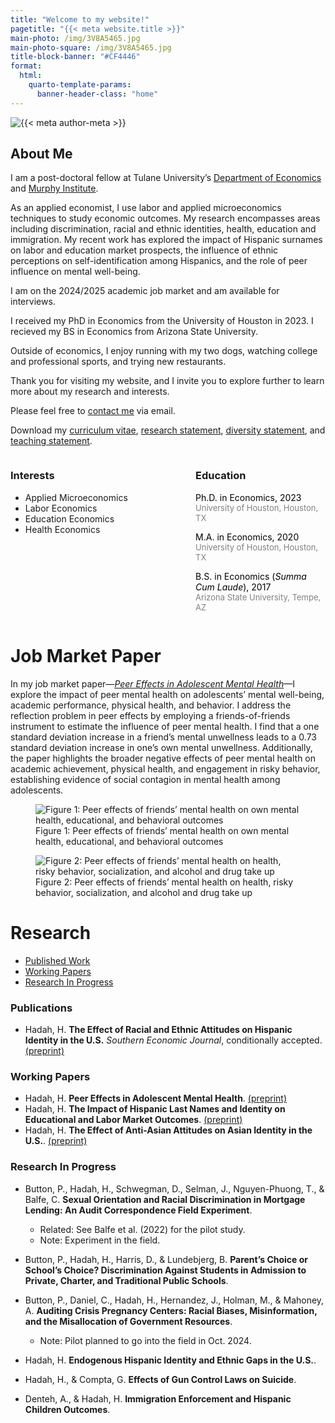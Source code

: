 ```yaml
---
title: "Welcome to my website!"
pagetitle: "{{< meta website.title >}}"
main-photo: /img/3V8A5465.jpg
main-photo-square: /img/3V8A5465.jpg
title-block-banner: "#CF4446"
format:
  html:
    quarto-template-params:
      banner-header-class: "home"
---
```


::: {.grid}

::: {.g-col-12 .g-col-sm-4}

```{=html}
<div class="grid" style="--bs-columns: 5; row-gap: 0;">
  <div class="g-col-1 g-col-sm-0"></div>
  <div class="g-col-3 g-col-sm-5">
    <picture>
      <source media="(max-width: 576px)" srcset="{{< meta main-photo-square >}}">
      <source media="(min-width: 576px)" srcset="{{< meta main-photo >}}">
      <img class="img-fluid" src="{{< meta main-photo >}}" alt="{{< meta author-meta >}}">
    </picture>
  </div>
  <div class="g-col-1 g-col-sm-0"></div>
</div>
```

:::


::: {.g-col-12 .g-col-sm-8}

# About Me

I am a post-doctoral fellow at Tulane University's [Department of Economics](https://liberalarts.tulane.edu/departments/economics) and [Murphy Institute](https://murphy.tulane.edu/). 

As an applied economist, I use labor and applied microeconomics techniques to study economic outcomes. My research encompasses areas including discrimination, racial and ethnic identities, health, education and immigration. My recent work has explored the impact of Hispanic surnames on labor and education market prospects, the influence of ethnic perceptions on self-identification among Hispanics, and the role of peer influence on mental well-being.

I am on the 2024/2025 academic job market and am available for interviews. 

I received my PhD in Economics from the University of Houston in 2023. I recieved my BS in Economics from Arizona State University.

Outside of economics, I enjoy running with my two dogs, watching college and professional sports, and trying new restaurants.

Thank you for visiting my website, and I invite you to explore further to learn more about my research and interests.


<i class="fa-solid fa-envelope"></i> Please feel free to [contact me](mailto:hussainhadah@gmail.com) via email.

<i class="fa-solid fa-download"></i> Download my [curriculum vitae](https://hussainhadah.com/cv/cv.pdf), [research statement](https://hhadah.github.io/statements/Hadah_Research.pdf), [diversity statement](https://hhadah.github.io/statements/Hadah_Diversity.pdf), and [teaching statement](https://hhadah.github.io/statements/Hadah_Teaching.pdf).


:::
:::

:::: {.columns}

::: {.column width="45%"}
### Interests

- Applied Microeconomics
- Labor Economics
- Education Economics
- Health Economics
:::

::: {.column width="10%"}
<!-- empty column to create gap -->
:::

::: {.column width="45%"}
### Education

<i class="fa-solid fa-graduation-cap"></i> <span style="color:black;">Ph.D. in Economics, 2023</span><br><span style="color:gray;font-size:small;">University of Houston, Houston, TX</span>

<i class="fa-solid fa-graduation-cap"></i> <span style="color:black;">M.A. in Economics, 2020</span><br><span style="color:gray;font-size:small;">University of Houston, Houston, TX</span>

<i class="fa-solid fa-graduation-cap"></i> <span style="color:black;">B.S. in Economics (<em>Summa Cum Laude</em>), 2017</span><br><span style="color:gray;font-size:small;">Arizona State University, Tempe, AZ</span>

:::

::::

# Job Market Paper

In my job market paper---[<em>Peer Effects in Adolescent Mental Health</em>](https://hhadah.github.io/Depression_Idea/my_paper/hadah_peer_effects_preprint.pdf)---I explore the impact of peer mental health on adolescents' mental well-being, academic performance, physical health, and behavior. I address the reflection problem in peer effects by employing a friends-of-friends instrument to estimate the influence of peer mental health. I find that a one standard deviation increase in a friend’s mental unwellness leads to a 0.73 standard deviation increase in one’s own mental unwellness. Additionally, the paper highlights the broader negative effects of peer mental health on academic achievement, physical health, and engagement in risky behavior, establishing evidence of social contagion in mental health among adolescents.  

::: {layout-ncol=2}
![Figure 1: Peer effects of friends' mental health on own mental health, educational, and behavioral outcomes ](research/working-papers/hadah-peer-effect-depression-2023/all-in-one-I.png)

![Figure 2: Peer effects of friends' mental health on health, risky behavior, socialization, and alcohol and drug take up](research/working-papers/hadah-peer-effect-depression-2023/all-in-one-II.png)
:::

# Research

- [Published Work](#publish)
- [Working Papers](#working)
- [Research In Progress](#research)

### Publications {#publish}

- Hadah, H. **The Effect of Racial and Ethnic Attitudes on Hispanic Identity in the U.S.** _Southern Economic Journal_, conditionally accepted. [(preprint)](https://dx.doi.org/10.2139/ssrn.4566232)

### Working Papers {#working}

- Hadah, H. **Peer Effects in Adolescent Mental Health**. [(preprint)](https://hhadah.github.io/Depression_Idea/my_paper/hadah_peer_effects_preprint.pdf)
- Hadah, H. **The Impact of Hispanic Last Names and Identity on Educational and Labor Market Outcomes**. [(preprint)](https://dx.doi.org/10.2139/ssrn.4566234)
- Hadah, H. **The Effect of Anti-Asian Attitudes on Asian Identity in the U.S.**. [(preprint)](https://hhadah.github.io/asian-identity-attrition/my_paper/submit_preprint.pdf)

### Research In Progress {#research}

- Button, P., Hadah, H., Schwegman, D., Selman, J., Nguyen-Phuong, T., & Balfe, C. **Sexual Orientation and Racial Discrimination in Mortgage Lending: An Audit Correspondence Field Experiment**.
  - Related: See Balfe et al. (2022) for the pilot study.
  - Note: Experiment in the field.
  
- Button, P., Hadah, H., Harris, D., & Lundebjerg, B. **Parent’s Choice or School’s Choice? Discrimination Against Students in Admission to Private, Charter, and Traditional Public Schools**.

- Button, P., Daniel, C., Hadah, H., Hernandez, J., Holman, M., & Mahoney, A. **Auditing Crisis Pregnancy Centers: Racial Biases, Misinformation, and the Misallocation of Government Resources**.

  - Note: Pilot planned to go into the field in Oct. 2024.

- Hadah, H. **Endogenous Hispanic Identity and Ethnic Gaps in the U.S.**.

- Hadah, H., & Compta, G. **Effects of Gun Control Laws on Suicide**.

- Denteh, A., & Hadah, H. **Immigration Enforcement and Hispanic Children Outcomes**.
